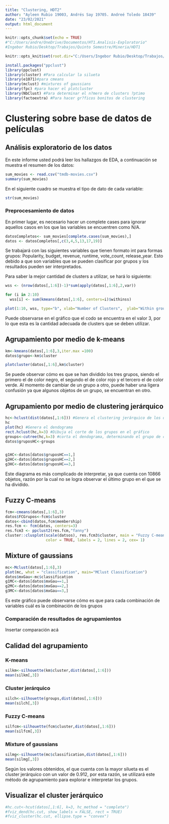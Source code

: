 ```yaml
---
title: "Clustering, HDT2"
author: "Ayleen Rubio 19003, Andrés Say 19705. Andreé Toledo 18439"
date: "23/02/2021"
output: html_document
---
```


```r
knitr::opts_chunk$set(echo = TRUE)
#"C:/Users/andre/OneDrive/Documentos/HT1.Analisis-Exploratorio"
#Ingebor Rubio/Desktop/Trabajos/Quinto Semestre/Mineria/HDT1

knitr::opts_knit$set(root.dir="C:/Users/Ingebor Rubio/Desktop/Trabajos/Quinto Semestre/Mineria/HDT1")

install.packages("ppclust")
library(ppclust)
library(cluster) #Para calcular la silueta
library(e1071)#para cmeans
library(mclust) #mixtures of gaussians
library(fpc) #para hacer el plotcluster
library(NbClust) #Para determinar el n?mero de clusters ?ptimo
library(factoextra) #Para hacer gr?ficos bonitos de clustering

```

# Clustering sobre base de datos de películas  
## Análisis exploratorio de los datos
En este informe usted podrá leer los hallazgos de EDA, a continuación se muestra el resumen de los datos:

```r
sum_movies <- read.csv("tmdb-movies.csv")
summary(sum_movies)
```

En el siguiente cuadro se muestra el tipo de dato de cada variable:

```r
str(sum_movies)
```

### Preprocesamiento de datos  
En primer lugar, es necesario hacer un complete cases para ignorar aquellos casos en los que las variables se encuentren como N/A.

```r
datosCompletos<- sum_movies[complete.cases(sum_movies),]
datos <- datosCompletos[,c(3,4,5,13,17,19)]
```

Se trabajará con las siguientes variables que tienen formato int para formas grupos: Popularity, budget, revenue, runtime, vote_count, release_year. Esto debido a que son variables que se pueden clasificar por grupos y los resultados pueden ser interpretados.

Para saber la mejor cantidad de clusters a utilizar, se hará lo siguiente:
```r
wss <- (nrow(datos[,1:6])-1)*sum(apply(datos[,1:6],2,var))

for (i in 2:10) 
  wss[i] <- sum(kmeans(datos[,1:6], centers=i)$withinss)

plot(1:10, wss, type="b", xlab="Number of Clusters",  ylab="Within groups sum of squares")

```

Puede observarse en el gráfico que el codo se encuentra en el valor 3, por lo que esta es la cantidad adecuada de clusters que se deben utilizar.

## Agrupamiento por medio de k-means  
```r
km<-kmeans(datos[,1:6],3,iter.max =100)
datos$grupo<-km$cluster

plotcluster(datos[,1:6],km$cluster)

```
Se puede observar cómo es que se han dividido los tres grupos, siendo el primero el de color negro, el segundo el de color rojo y el tercero el de color verde. Al momento de cambiar de un grupo a otro, puede haber una ligera confusión ya que algunos objetos de un grupo, se encuentran en otro.

## Agrupamiento por medio de clustering jerárquico
```r
hc<-hclust(dist(datos[,1:6])) #Genera el clustering jerárquico de los datos
hc
plot(hc) #Genera el dendograma
rect.hclust(hc,k=3) #Dibuja el corte de los grupos en el gráfico
groups<-cutree(hc,k=3) #corta el dendograma, determinando el grupo de cada fila
datos$gruposHC<-groups


g1HC<-datos[datos$gruposHC==1,]
g2HC<-datos[datos$gruposHC==2,]
g3HC<-datos[datos$gruposHC==3,]

```
Este diagrama es más complicado de interpretar, ya que cuenta con 10866 objetos, razón por la cual no se logra observar el último grupo en el que se ha dividido.


## Fuzzy C-means
```r
fcm<-cmeans(datos[,1:6],3)
datos$FCGrupos<-fcm$cluster
datos<-cbind(datos,fcm$membership)
res.fcm <- fcm(datos, centers=3)
res.fcm3 <- ppclust2(res.fcm,"fanny")
cluster::clusplot(scale(datsos), res.fcm3$cluster, main = "Fuzzy C-means para datos sobre películas",
                  color = TRUE, labels = 2, lines = 2, cex= 1)

```

## Mixture of gaussians
```r
mc<-Mclust(datos[,1:6],3)
plot(mc, what = "classification", main="MClust Classification")
datos$mxGau<-mc$classification
g1MC<-datos[datos$mxGau==1,]
g2MC<-datos[datos$mxGau==2,]
g3MC<-datos[datos$mxGau==3,]
```
Es este gráfico puede observarse cómo es que para cada combinación de variables cuál es la combinación de los grupos


### Comparación de resultados de agrupamientos  
Insertar comparación acá

## Calidad del agrupamiento
### K-means
```r
silkm<-silhouette(km$cluster,dist(datos[,1:6]))
mean(silkm[,3])
```

### Cluster jerárquico
```r
silch<-silhouette(groups,dist(datos[,1:6]))
mean(silch[,3])

```

### Fuzzy C-means
```r
silfcm<-silhouette(fcm$cluster,dist(datos[,1:6]))
mean(silfcm[,3])
```

### Mixture of gaussians
```r
silmg<-silhouette(mc$classification,dist(datos[,1:6]))
mean(silmg[,3])
```

Según los valores obtenidos, el que cuenta con la mayor silueta es el cluster jerárquico con un valor de 0.912, por esta razón, se utilizará este método de agrupamiento para explorar e interpretar los grupos.

## Visualizar el cluster jerárquico
```r
#hc.cut<-hcut(datos[,1:6], k=3, hc_method = "complete")
#fviz_dend(hc.cut, show_labels = FALSE, rect = TRUE)
#fviz_cluster(hc.cut, ellipse.type = "convex")
```

